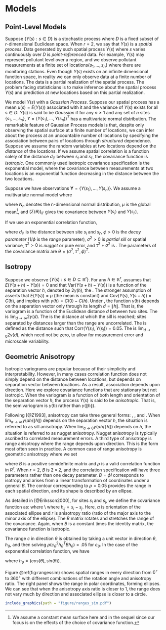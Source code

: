 <!--
This is for including Chapter 1.  Notice that it's also good practice to name your chunk.  This will help you debug potential issues as you knit.  The chunk above is called intro and the one below is called chapter1.  Feel free to change the name of the Rmd file as you wish, but don't forget to change it here from chap1.Rmd.
-->

<!--
The {#rmd-basics} text after the chapter declaration will allow us to link throughout the document back to the beginning of Chapter 1.  These labels will automatically be generated (if not specified) by changing the spaces to hyphens and capital letters to lowercase.  Look for the reference to this label at the beginning of Chapter 2.
-->

# Models

## Point-Level Models

Suppose $\{Y(s): s \in D\}$  is a stochastic process where $D$ is a fixed subset of $r$-dimensional Euclidean space. When $r=2$, we say that $Y(s)$ is a $\textit{spatial process}$. Data generated by such spatial process $Y(s)$ where $s$ varies continuously over $D$ is $\textit{point-referenced}$ data. For example, $Y(s)$ may represent pollutant level over a region, and we observe pollutant measurements at a finite set of locations$\{s_1, ..., s_n\}$ where there are monitoring stations. Even though $Y(s)$ exists on an infinite dimensional function space, in reality we can only observe data at a finite number of locations. The data is a partial realization of the spatial process. The problem facing statisticians is to make inference about the spatial process $Y(s)$ and prediction at new locations based on this partial realization.

We model $Y(s)$ with a $\textit{Gaussian Process}$. Suppose our spatial process has a mean $\mu(s) = E(Y(s))$ associated with it and the variance of $Y(s)$ exists for all $s \in D$. $Y(s)$ is said to be $\textit{Gaussian}$ if for any $n \ge 1$ and any set of $n$ sites $\{s_1, ..., s_n\}$, $Y = (Y(s_1), ..., Y(s_n))^T$ has a multivariate normal distribution. The remarkable feature of Gaussian Process models is that, despite only observing the spatial surface at a finite number of locations, we can infer about the process at an uncountable number of locations by specifying the association between pairs of locations through $\textit{structured}$ dependence. Suppose we assume the random variables at two locations depend on the $\textit{distance}$ of the locations. If we assume spatial correlation is a function solely of the distance $d_{ii'}$ between $s_i$ and $s_{i'}$, the covariance function is $\textit{isotropic}$.  One commonly used isotropic covariance specification is the exponential model, where the covariance between measurements at two locations is an exponential function decreasing in the distance between the two locations.

Suppose we have observations $\textbf{Y} = \{Y(s_1), . . . , Y(s_n)\}$. We assume a multivariate normal model where

\begin{equation}
\textbf{Y} \sim N_n(\mu \textbf{1},  \Sigma(\theta))
\end{equation}
where $N_n$ denotes the n-dimensional normal distribution, $\mu$ is the global mean^[We assume a constant mean surface here and in the sequel since our focus is on the effects of the choice of covariance function.], and $(\Sigma(\theta))_{ii'}$ gives the covariance between $Y(s_i)$ and $Y(s_{i'})$.

If we use an exponential correlation function,

\begin{equation}
\Sigma{(\theta)}_{ii'} = \begin{cases}
\sigma^2 + \tau^2 & \text{if $d_{ii'}=0$}\\
\sigma^2\text{exp}(-\phi d_{ii'}) & \text{if $d_{ii'}>0$}
\end{cases}
\end{equation}
where $d_{ii'}$ is the distance between site $s_i$ and $s_{i'}$, $\phi > 0$ is the $\textit{decay parameter}$ (1/$\phi$ is the $\textit{range}$ parameter), $\sigma^2 > 0$ is $\textit{partial sill}$ or spatial variance, $\tau^2 > 0$ is $\textit{nugget}$ or pure error, and $\tau^2 + \sigma^2$ is \textit{sill}. The parameters of the covariance matrix are $\theta = (\sigma^2, \tau^2, \phi)^T$.

## Isotropy
Suppose we observe $\{Y(s): s \in D \subseteq \mathbb{R}^r\}$. For any $h \in \mathbb{R}^r$, \textit{intrinsic stationarity} assumes that $E(Y(s+h) - Y(s)) = 0$ and that Var($Y(s+h)-Y(s)$) is a function of the separation vector $h$, denoted by $2\gamma(h)$, the \textit{variogram}. The stronger assumption of \textit{weak stationarity} asserts that $E(Y(s)) = \mu$ (the mean is constant) and Cov$(Y(s), Y(s+h))=C(h)$, and implies \textit{intrinsic stationarity} with $\gamma(h)=C(0) - C(h)$. Under \textit{isotropy}, the \textit{semivariogram} function $\gamma(h)$ depends on the separation vector only through its length $d=\lVert h \rVert$. That is, the variogram is a function of the Euclidean distance $d$ between two sites. The \textit{sill} is $\lim_{d\to\infty}2\gamma(d)$. The \textit{range} is the distance at which the sill is reached; sites separated by distances larger than the range are uncorrelated. The \textit{effective range} is defined as the distance such that Corr$(Y(s_i), Y(s_j))=0.05$. The \textit{nugget} is $\lim_{d\to0}2\gamma(d)$, which need not be zero, to allow for measurement error and microscale variability.

## Geometric Anisotropy
Isotropic variograms are popular because of their simplicity and interpretability. However, in many cases correlation function does not simply depend on the distance between locations, but depends on separation vector between locations. As a result, association depends upon direction. Here we explore covariance functions that are stationary but not isotropic. When the variogram is a function of both length and orientation of the separation vector $h$, the process $Y(s)$ is said to be $\textit{anisotropic}$. That is, the semivariogram is $\gamma(h)$ rather than $\gamma(\lVert h \rVert)$.

Following [@Z1993], anisotropy can take three general forms: \textit{sill anisotropy}, \textit{nugget anisotropy}, and \textit{range anisotropy}. When $\lim_{a\to\infty}\gamma(ah/\rVert h \rVert)$ depends on the separation vector $h$, the situation is referred to as sill anisotropy. When $\lim_{a\to0}\gamma(ah/\rVert h \rVert)$ depends on $h$, the situation is referred to as nugget anisotropy. Nugget anisotropy is typically ascribed to correlated measurement errors. A third type of anisotropy is range anisotropy where the range depends upon direction. This is the form most often seen in practice. A common case of range anisotropy is geometric anisotropy where we set

\begin{equation}
Cov(s - s') = \sigma^2\rho((s - s')^TB(s - s'))\\
\end{equation}
where $B$ is a positive semidefinite matrix and $\rho$ is a valid correlation function in $R^r$. When $r=2$, $B$ is $2 \times 2$, and the correlation specification will have three parameters rather than one decay parameter. $B = \phi I$ corresponds to isotropy  and arises from a linear transformation of coordinates under a general $B$. The contour corresponding to $\rho = 0.05$ provides the range in each spatial direction, and its shape is described by an ellipse.

As detailed in [@Eriksson2000], for sites $s_i$ and $s_j$, we define the covariance function as:
\begin{equation}
\Sigma{(\theta)}_{ij} = \sigma^2\text{exp}(-\phi (h_{ij}^{T}Bh_{ij})^{1/2}) + \tau^2 I(i = j)\\
\end{equation}
where
\begin{equation}
B = AA^{T}, A =
 \begin{bmatrix}
\text{cos}(\alpha) & \text{sin}(\alpha) \\
-\text{sin}(\alpha) & \text{cos}(\alpha)
\end{bmatrix}
\begin{bmatrix}
1/r & 0\\
0 & 1
\end{bmatrix}
\end{equation}\\
where $h_{ij} = s_i - s_j$.  Here, $\alpha$ is orientation of the associated ellipse and $r$ is anisotropy ratio (ratio of the major axis to the minor axis of the ellipse). The $B$ matrix rotates and stretches the range of the covariance. Again, when $B$ is a constant times the identity matrix, the covariance function is isotropic.

The range $c$ in direction $\theta$ is obtained by taking a unit vector in direction $\theta$, $h_{\theta}$, and then solving $\rho(c_\theta^2 h_{\theta}^{T}Bh_{\theta})=.05$ for $c_\theta$. In the case of the exponential correlation function, we have

\begin{equation}
\text{exp}(-c_\theta (h_\theta^{T}Bh_\theta)^{1/2}) = 0.05 \\
\end{equation}
where $h_\theta = (cos(\theta), sin(\theta))$.

Figure \@ref(fig:rangessim) shows spatial ranges in every direction from $0^\circ$ to $360^\circ$ with different combinations of the rotation angle and anisotropy ratio. The right panel shows the range in polar coordinates, forming ellipses. We can see that when the anisotropy axis ratio is closer to 1, the range does not vary much by direction and associated ellipse is closer to a circle.


```r
include_graphics(path = "figure/ranges_sim.pdf")
```

